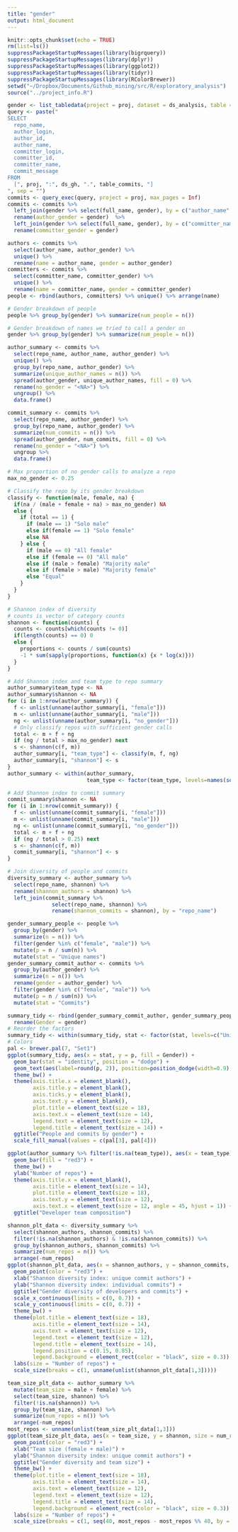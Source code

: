 ```yaml
---
title: "gender"
output: html_document
---
```


```r
knitr::opts_chunk$set(echo = TRUE)
rm(list=ls())
suppressPackageStartupMessages(library(bigrquery))
suppressPackageStartupMessages(library(dplyr))
suppressPackageStartupMessages(library(ggplot2))
suppressPackageStartupMessages(library(tidyr))
suppressPackageStartupMessages(library(RColorBrewer))
setwd("~/Dropbox/Documents/Github_mining/src/R/exploratory_analysis")
source("../project_info.R")
```

```r
gender <- list_tabledata(project = proj, dataset = ds_analysis, table = table_gender)
query <- paste("
SELECT
  repo_name,
  author_login,
  author_id,
  author_name,
  committer_login,
  committer_id,
  committer_name,
  commit_message
FROM
  [", proj, ":", ds_gh, ".", table_commits, "]
", sep = "")
commits <- query_exec(query, project = proj, max_pages = Inf)
commits <- commits %>% 
  left_join(gender %>% select(full_name, gender), by = c("author_name" = "full_name")) %>% 
  rename(author_gender = gender)  %>% 
  left_join(gender %>% select(full_name, gender), by = c("committer_name" = "full_name")) %>% 
  rename(committer_gender = gender)
```

```r
authors <- commits %>% 
  select(author_name, author_gender) %>% 
  unique() %>% 
  rename(name = author_name, gender = author_gender)
committers <- commits %>% 
  select(committer_name, committer_gender) %>% 
  unique() %>% 
  rename(name = committer_name, gender = committer_gender)
people <- rbind(authors, committers) %>% unique() %>% arrange(name)

# Gender breakdown of people
people %>% group_by(gender) %>% summarize(num_people = n())

# Gender breakdown of names we tried to call a gender on
gender %>% group_by(gender) %>% summarize(num_people = n())
```

```r
author_summary <- commits %>% 
  select(repo_name, author_name, author_gender) %>% 
  unique() %>% 
  group_by(repo_name, author_gender) %>% 
  summarize(unique_author_names = n()) %>% 
  spread(author_gender, unique_author_names, fill = 0) %>%
  rename(no_gender = "<NA>") %>%
  ungroup() %>%
  data.frame()

commit_summary <- commits %>% 
  select(repo_name, author_gender) %>% 
  group_by(repo_name, author_gender) %>% 
  summarize(num_commits = n()) %>% 
  spread(author_gender, num_commits, fill = 0) %>% 
  rename(no_gender = "<NA>") %>% 
  ungroup %>% 
  data.frame()
```

```r
# Max proportion of no gender calls to analyze a repo
max_no_gender <- 0.25

# Classify the repo by its gender breakdown
classify <- function(male, female, na) {
  if(na / (male + female + na) > max_no_gender) NA
  else {
    if (total == 1) {
      if (male == 1) "Solo male"
      else if(female == 1) "Solo female"
      else NA
    } else {
      if (male == 0) "All female"
      else if (female == 0) "All male"
      else if (male > female) "Majority male"
      else if (female > male) "Majority female"
      else "Equal"
    }
  }
}

# Shannon index of diversity
# counts is vector of category counts
shannon <- function(counts) {
  counts <- counts[which(counts != 0)]
  if(length(counts) == 0) 0
  else {
    proportions <- counts / sum(counts)
    -1 * sum(sapply(proportions, function(x) {x * log(x)}))
  }
}

# Add Shannon index and team type to repo summary
author_summary$team_type <- NA
author_summary$shannon <- NA
for (i in 1:nrow(author_summary)) {
  f <- unlist(unname(author_summary[i, "female"]))
  m <- unlist(unname(author_summary[i, "male"]))
  ng <- unlist(unname(author_summary[i, "no_gender"]))
  # Only classify repos with sufficient gender calls
  total <- m + f + ng
  if (ng / total > max_no_gender) next
  s <- shannon(c(f, m))
  author_summary[i, "team_type"] <- classify(m, f, ng)
  author_summary[i, "shannon"] <- s
}
author_summary <- within(author_summary, 
                         team_type <- factor(team_type, levels=names(sort(table(team_type), decreasing=TRUE))))

# Add Shannon index to commit summary
commit_summary$shannon <- NA
for (i in 1:nrow(commit_summary)) {
  f <- unlist(unname(commit_summary[i, "female"]))
  m <- unlist(unname(commit_summary[i, "male"]))
  ng <- unlist(unname(commit_summary[i, "no_gender"]))
  total <- m + f + ng
  if (ng / total > 0.25) next
  s <- shannon(c(f, m))
  commit_summary[i, "shannon"] <- s
}

# Join diversity of people and commits
diversity_summary <- author_summary %>% 
  select(repo_name, shannon) %>% 
  rename(shannon_authors = shannon) %>%
  left_join(commit_summary %>% 
              select(repo_name, shannon) %>% 
              rename(shannon_commits = shannon), by = "repo_name")
```

```r
gender_summary_people <- people %>% 
  group_by(gender) %>% 
  summarize(n = n()) %>% 
  filter(gender %in% c("female", "male")) %>% 
  mutate(p = n / sum(n)) %>%
  mutate(stat = "Unique names")
gender_summary_commit_author <- commits %>%
  group_by(author_gender) %>% 
  summarize(n = n()) %>% 
  rename(gender = author_gender) %>%
  filter(gender %in% c("female", "male")) %>% 
  mutate(p = n / sum(n)) %>%
  mutate(stat = "Commits")

summary_tidy <- rbind(gender_summary_commit_author, gender_summary_people) %>%
  rename(Gender = gender)
# Reorder the factors
summary_tidy <- within(summary_tidy, stat <- factor(stat, levels=c("Unique names", "Commits")))
# Colors
pal <- brewer.pal(7, "Set1")
ggplot(summary_tidy, aes(x = stat, y = p, fill = Gender)) + 
  geom_bar(stat = "identity", position = "dodge") +
  geom_text(aes(label=round(p, 2)), position=position_dodge(width=0.9), vjust=-0.25) +
  theme_bw() +
  theme(axis.title.x = element_blank(),
        axis.title.y = element_blank(),
        axis.ticks.y = element_blank(),
        axis.text.y = element_blank(),
        plot.title = element_text(size = 18),
        axis.text.x = element_text(size = 14),
        legend.text = element_text(size = 12),
        legend.title = element_text(size = 14)) +
  ggtitle("People and commits by gender") +
  scale_fill_manual(values = c(pal[3], pal[4]))
```

```r
ggplot(author_summary %>% filter(!is.na(team_type)), aes(x = team_type)) + 
  geom_bar(fill = "red3") +
  theme_bw() +
  ylab("Number of repos") +
  theme(axis.title.x = element_blank(),
        axis.title = element_text(size = 14),
        plot.title = element_text(size = 18),
        axis.text.y = element_text(size = 12),
        axis.text.x = element_text(size = 12, angle = 45, hjust = 1)) +
  ggtitle("Developer team composition")
```

```r
shannon_plt_data <- diversity_summary %>% 
  select(shannon_authors, shannon_commits) %>% 
  filter(!is.na(shannon_authors) & !is.na(shannon_commits)) %>% 
  group_by(shannon_authors, shannon_commits) %>% 
  summarize(num_repos = n()) %>% 
  arrange(-num_repos)
ggplot(shannon_plt_data, aes(x = shannon_authors, y = shannon_commits, size = num_repos)) + 
  geom_point(color = "red3") +
  xlab("Shannon diversity index: unique commit authors") +
  ylab("Shannon diversity index: individual commits") +
  ggtitle("Gender diversity of developers and commits") +
  scale_x_continuous(limits = c(0, 0.7)) +
  scale_y_continuous(limits = c(0, 0.7)) +
  theme_bw() +
  theme(plot.title = element_text(size = 18),
        axis.title = element_text(size = 14),
        axis.text = element_text(size = 12),
        legend.text = element_text(size = 12),
        legend.title = element_text(size = 14),
        legend.position = c(0.15, 0.85),
        legend.background = element_rect(color = "black", size = 0.3)) +
  labs(size = "Number of repos") +
  scale_size(breaks = c(1, unname(unlist(shannon_plt_data[1,3]))))
```

```r
team_size_plt_data <- author_summary %>% 
  mutate(team_size = male + female) %>% 
  select(team_size, shannon) %>% 
  filter(!is.na(shannon)) %>% 
  group_by(team_size, shannon) %>% 
  summarize(num_repos = n()) %>% 
  arrange(-num_repos)
most_repos <- unname(unlist(team_size_plt_data[1,3]))
ggplot(team_size_plt_data, aes(x = team_size, y = shannon, size = num_repos)) + 
  geom_point(color = "red3") +
  xlab("Team size (female + male)") +
  ylab("Shannon diversity index: unique commit authors") +
  ggtitle("Gender diversity and team size") +
  theme_bw() +
  theme(plot.title = element_text(size = 18),
        axis.title = element_text(size = 14),
        axis.text = element_text(size = 12),
        legend.text = element_text(size = 12),
        legend.title = element_text(size = 14),
        legend.background = element_rect(color = "black", size = 0.3)) +
  labs(size = "Number of repos") +
  scale_size(breaks = c(1, seq(40, most_repos - most_repos %% 40, by = 40)))
```





